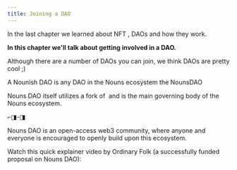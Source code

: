 ```yaml
---
title: Joining a DAO
---
```


In the last chapter we learned about NFT <Nutshell children="utility" glossaryEntry="content/glossary/utility.mdx" />, DAOs and how they work.&#x20;

**In this chapter we'll talk about getting involved in a DAO.**&#x20;

Although there are a number of DAOs you can join, we think <Nutshell children="Nounish" glossaryEntry="content/glossary/Nounish.mdx" /> DAOs are pretty cool ;)

A Nounish DAO is any DAO in the Nouns ecosystem <Nutshell children="forking" glossaryEntry="content/glossary/Fork.mdx" /> the NounsDAO <Nutshell children="protocol." glossaryEntry="content/glossary/Protocol.mdx" />&#x20;

Nouns DAO itself utilizes a fork of <Nutshell children="compound governance" glossaryEntry="content/glossary/compound_governance.mdx" /> and is the main governing body of the Nouns ecosystem.

⌐◨-◨

Nouns DAO is an open-access web3 community, where anyone and everyone is encouraged to openly build upon this ecosystem.

Watch this quick explainer video by Ordinary Folk (a successfully funded proposal on Nouns DAO):

<Tweet tweetLink="ordinaryfolkco/status/1603200528162656257" align="center" hideConversation={true} />

